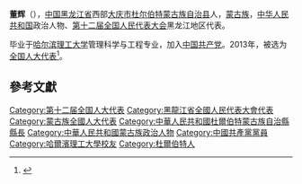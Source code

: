 '''董辉'''（{{bd|1973年||}}），[[中国|中国]][[黑龙江省|黑龙江省]]西部[[大庆市|大庆市]][[杜尔伯特蒙古族自治县|杜尔伯特蒙古族自治县]]人，[[蒙古族|蒙古族]]，[[中华人民共和国|中华人民共和国]]政治人物、[[第十二届全国人民代表大会|第十二届全国人民代表大会]]黑龙江地区代表。

毕业于[[哈尔滨理工大学|哈尔滨理工大学]]管理科学与工程专业，加入[[中国共产党|中国共产党]]。2013年，被选为[[全国人大代表|全国人大代表]]<ref>{{cite news|title=全国人大代表信息-董辉|url= http://210.82.31.1:8084/delegate/viewDelegate.action?dbid=120605|accessdate=2013-03-28|newspaper=全国人大网}}{{Dead link|date=2020年1月 |bot=InternetArchiveBot |fix-attempted=yes }}</ref>。

==參考文獻==
{{reflist}}
{{中国政治人物小作品}}
{{DEFAULTSORT:Dong董}}
[[Category:第十二届全国人大代表|Category:第十二届全国人大代表]]
[[Category:黑龍江省全國人民代表大會代表|Category:黑龍江省全國人民代表大會代表]]
[[Category:蒙古族全國人大代表|Category:蒙古族全國人大代表]]
[[Category:中華人民共和國杜爾伯特蒙古族自治縣縣長|Category:中華人民共和國杜爾伯特蒙古族自治縣縣長]]
[[Category:中華人民共和國蒙古族政治人物|Category:中華人民共和國蒙古族政治人物]]
[[Category:中國共產黨黨員|Category:中國共產黨黨員]]
[[Category:哈爾濱理工大學校友|Category:哈爾濱理工大學校友]]
[[Category:杜爾伯特人|Category:杜爾伯特人]]